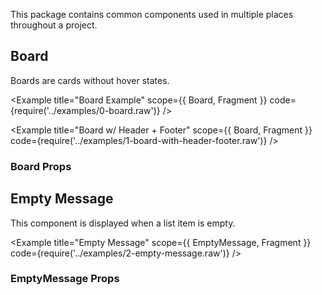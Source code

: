 

This package contains common components used in multiple places throughout a project.

## Board

Boards are cards without hover states.

<Example title="Board Example" scope={{ Board, Fragment }} code={require('../examples/0-board.raw')} />

<Example title="Board w/ Header + Footer" scope={{ Board, Fragment }} code={require('../examples/1-board-with-header-footer.raw')} />

### Board Props

<Props props={boardProps} />

## Empty Message

This component is displayed when a list item is empty.

<Example title="Empty Message" scope={{ EmptyMessage, Fragment }} code={require('../examples/2-empty-message.raw')} />

### EmptyMessage Props

<Props props={emptyMessageProps} />
